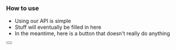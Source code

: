 
### How to use

- Using our API is simple
- Stuff will eventually be filled in here
- In the meantime, here is a button that doesn't really do anything

<Button />
